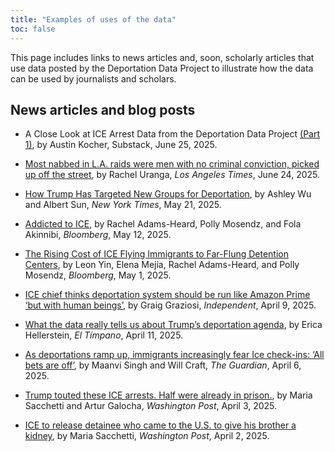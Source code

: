 ```yaml
---
title: "Examples of uses of the data"
toc: false
---
```


This page includes links to news articles and, soon, scholarly articles that use data posted by the Deportation Data Project to illustrate how the data can be used by journalists and scholars.

## News articles and blog posts

- A Close Look at ICE Arrest Data from the Deportation Data Project [(Part 1)](https://austinkocher.substack.com/p/a-close-look-at-ice-arrest-data-from?triedRedirect=true), by Austin Kocher, Substack, June 25, 2025.

- [Most nabbed in L.A. raids were men with no criminal conviction, picked up off the street](https://www.latimes.com/california/story/2025-06-24/detention-centers-swell-with-immigrants-with-no-criminal-record),
  by Rachel Uranga, *Los Angeles Times*, June 24, 2025.

- [How Trump Has Targeted New Groups for Deportation](https://www.nytimes.com/interactive/2025/05/21/us/trump-immigration-policy.html), by Ashley Wu and Albert Sun, *New York Times*, May 21, 2025.

- [Addicted to ICE](https://www.bloomberg.com/features/2025-addicted-to-ice-immigrant-detention-centers/?embedded-checkout=true), by Rachel Adams-Heard, Polly Mosendz, and Fola Akinnibi, *Bloomberg*, May 12, 2025.

- [The Rising Cost of ICE Flying Immigrants to Far-Flung Detention Centers](https://www.bloomberg.com/graphics/2025-trump-ice-immigrant-move-costs-taxpayers/?accessToken=eyJhbGciOiJIUzI1NiIsInR5cCI6IkpXVCJ9.eyJzb3VyY2UiOiJTdWJzY3JpYmVyR2lmdGVkQXJ0aWNsZSIsImlhdCI6MTc0NjEwNzg1NiwiZXhwIjoxNzQ2NzEyNjU2LCJhcnRpY2xlSWQiOiJTVktYOFNEV1gyUFMwMCIsImJjb25uZWN0SWQiOiJCNTIwMUQ0RjVFMzM0QTNEOEE4QjdDNTBCMkYzNjU4NCJ9.OUyF_xSj6c6TmS_xkDgaDD9zVc0U3_XkmsGyqoyPHjM&leadSource=uverify%20wall), by Leon Yin, Elena Mejía, Rachel Adams-Heard, and Polly Mosendz, *Bloomberg*, May 1, 2025.

- [ICE chief thinks deportation system should be run like Amazon Prime 'but with human beings'](https://www.independent.co.uk/news/world/americas/us-politics/ice-deportations-amazon-prime-b2730464.html), by Graig Graziosi, *Independent*, April 9, 2025. 

- [What the data really tells us about Trump’s deportation agenda](https://www.eltimpano.org/newsletter/what-the-data-really-tells-us-about-trumps-deportation-agenda), by Erica Hellerstein, *El Tímpano*, April 11, 2025.

- [As deportations ramp up, immigrants increasingly fear Ice check-ins: ‘All bets are off’](https://www.theguardian.com/us-news/2025/apr/06/deportations-immigrants-ice-trump), by Maanvi Singh and Will Craft, *The Guardian*, April 6, 2025.

- [Trump touted these ICE arrests. Half were already in prison.](https://www.washingtonpost.com/immigration/interactive/2025/trump-ice-arrests-prison-immigrants/), by Maria Sacchetti and Artur Galocha, *Washington Post*, April 3, 2025.

- [ICE to release detainee who came to the U.S. to give his brother a kidney](https://www.washingtonpost.com/nation/2025/04/02/ice-arrests-venezuelan-kidney-donor/), by Maria Sacchetti, *Washington Post*, April 2, 2025.





